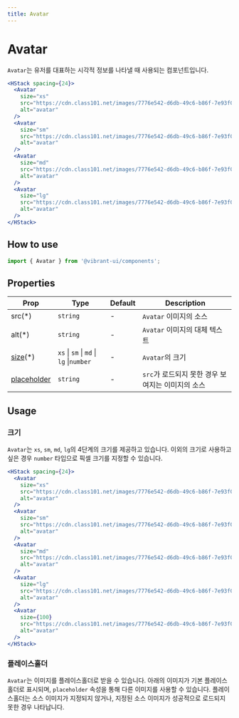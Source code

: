 ```yaml
---
title: Avatar
---
```


# Avatar

`Avatar`는 유저를 대표하는 시각적 정보를 나타낼 때 사용되는 컴포넌트입니다.

```jsx live
<HStack spacing={24}>
  <Avatar
    size="xs"
    src="https://cdn.class101.net/images/7776e542-d6db-49c6-b86f-7e93f0cf5425/200x200.webp"
    alt="avatar"
  />
  <Avatar
    size="sm"
    src="https://cdn.class101.net/images/7776e542-d6db-49c6-b86f-7e93f0cf5425/200x200.webp"
    alt="avatar"
  />
  <Avatar
    size="md"
    src="https://cdn.class101.net/images/7776e542-d6db-49c6-b86f-7e93f0cf5425/200x200.webp"
    alt="avatar"
  />
  <Avatar
    size="lg"
    src="https://cdn.class101.net/images/7776e542-d6db-49c6-b86f-7e93f0cf5425/200x200.webp"
    alt="avatar"
  />
</HStack>
```

## How to use

```jsx
import { Avatar } from '@vibrant-ui/components';
```

## Properties

| Prop                         | Type                                    | Default | Description                                       |
| ---------------------------- | --------------------------------------- | ------- | ------------------------------------------------- |
| src(\*)                      | `string`                                | -       | `Avatar` 이미지의 소스                            |
| alt(\*)                      | `string`                                | -       | `Avatar` 이미지의 대체 텍스트                     |
| [size](#크기)(\*)            | `xs` \| `sm` \| `md` \| `lg` \|`number` | -       | `Avatar`의 크기                                   |
| [placeholder](#플레이스홀더) | `string`                                | -       | `src`가 로드되지 못한 경우 보여지는 이미지의 소스 |

## Usage

### 크기

`Avatar`는 `xs`, `sm`, `md`, `lg`의 4단계의 크기를 제공하고 있습니다. 이외의 크기로 사용하고 싶은 경우 `number` 타입으로 픽셀 크기를 지정할 수 있습니다.

```jsx live
<HStack spacing={24}>
  <Avatar
    size="xs"
    src="https://cdn.class101.net/images/7776e542-d6db-49c6-b86f-7e93f0cf5425/200x200.webp"
    alt="avatar"
  />
  <Avatar
    size="sm"
    src="https://cdn.class101.net/images/7776e542-d6db-49c6-b86f-7e93f0cf5425/200x200.webp"
    alt="avatar"
  />
  <Avatar
    size="md"
    src="https://cdn.class101.net/images/7776e542-d6db-49c6-b86f-7e93f0cf5425/200x200.webp"
    alt="avatar"
  />
  <Avatar
    size="lg"
    src="https://cdn.class101.net/images/7776e542-d6db-49c6-b86f-7e93f0cf5425/200x200.webp"
    alt="avatar"
  />
  <Avatar
    size={100}
    src="https://cdn.class101.net/images/7776e542-d6db-49c6-b86f-7e93f0cf5425/200x200.webp"
    alt="avatar"
  />
</HStack>
```

### 플레이스홀더

`Avatar`는 이미지를 플레이스홀더로 받을 수 있습니다.
아래의 이미지가 기본 플레이스홀더로 표시되며, `placeholder` 속성을 통해 다른 이미지를 사용할 수 있습니다.
플레이스홀더는 소스 이미지가 지정되지 않거나, 지정된 소스 이미지가 성공적으로 로드되지 못한 경우 나타납니다.

<Avatar
  size="lg"
  src="https://cdn.class101.net/images/e1cba897-73d1-43de-864b-c36cefdea670/200x200"
  alt="avatar"
/>
